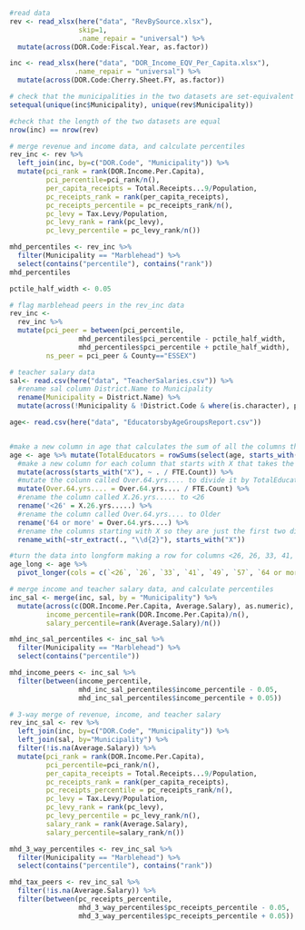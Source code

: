 
```r
#read data
rev <- read_xlsx(here("data", "RevBySource.xlsx"),
                 skip=1,
                 .name_repair = "universal") %>%
  mutate(across(DOR.Code:Fiscal.Year, as.factor))

inc <- read_xlsx(here("data", "DOR_Income_EQV_Per_Capita.xlsx"), 
                .name_repair = "universal") %>% 
  mutate(across(DOR.Code:Cherry.Sheet.FY, as.factor))
```



```r
# check that the municipalities in the two datasets are set-equivalent
setequal(unique(inc$Municipality), unique(rev$Municipality))
```

```r
#check that the length of the two datasets are equal
nrow(inc) == nrow(rev)
```

```r
# merge revenue and income data, and calculate percentiles
rev_inc <- rev %>%
  left_join(inc, by=c("DOR.Code", "Municipality")) %>%
  mutate(pci_rank = rank(DOR.Income.Per.Capita),
         pci_percentile=pci_rank/n(),
         per_capita_receipts = Total.Receipts...9/Population,
         pc_receipts_rank = rank(per_capita_receipts),
         pc_receipts_percentile = pc_receipts_rank/n(),
         pc_levy = Tax.Levy/Population,
         pc_levy_rank = rank(pc_levy),
         pc_levy_percentile = pc_levy_rank/n())
```


```r
mhd_percentiles <- rev_inc %>%
  filter(Municipality == "Marblehead") %>%
  select(contains("percentile"), contains("rank"))
mhd_percentiles
```

```r
pctile_half_width <- 0.05

# flag marblehead peers in the rev_inc data
rev_inc <-
  rev_inc %>%
  mutate(pci_peer = between(pci_percentile,
                 mhd_percentiles$pci_percentile - pctile_half_width,
                 mhd_percentiles$pci_percentile + pctile_half_width),
         ns_peer = pci_peer & County=="ESSEX")
```



```r
# teacher salary data
sal<- read.csv(here("data", "TeacherSalaries.csv")) %>%
  #rename sal column District.Name to Municipality
  rename(Municipality = District.Name) %>%
  mutate(across(!Municipality & !District.Code & where(is.character), parse_number))

age<- read.csv(here("data", "EducatorsbyAgeGroupsReport.csv"))


#make a new column in age that calculates the sum of all the columns that start with X
age <- age %>% mutate(TotalEducators = rowSums(select(age, starts_with("X")))) %>%
  #make a new column for each column that starts with X that takes the value in that column and divides it by Total Educators
  mutate(across(starts_with("X"), ~ . / FTE.Count)) %>%
  #mutate the colunn called Over.64.yrs.... to divide it by TotalEducators
  mutate(Over.64.yrs.... = Over.64.yrs.... / FTE.Count) %>%
  #rename the column called X.26.yrs..... to <26
  rename('<26' = X.26.yrs.....) %>%
  #rename the column called Over.64.yrs.... to Older
  rename('64 or more' = Over.64.yrs....) %>%
  #rename the columns starting with X so they are just the first two digit number that appears in the name
  rename_with(~str_extract(., "\\d{2}"), starts_with("X"))

#turn the data into longform making a row for columns <26, 26, 33, 41, 49, 57, Older
age_long <- age %>%
  pivot_longer(cols = c(`<26`, `26`, `33`, `41`, `49`, `57`, `64 or more`), names_to = "AgeGroup", values_to = "Percent")
```


```r
# merge income and teacher salary data, and calculate percentiles
inc_sal <- merge(inc, sal, by = "Municipality") %>%
  mutate(across(c(DOR.Income.Per.Capita, Average.Salary), as.numeric),
         income_percentile=rank(DOR.Income.Per.Capita)/n(), 
         salary_percentile=rank(Average.Salary)/n())

```

```r
mhd_inc_sal_percentiles <- inc_sal %>% 
  filter(Municipality == "Marblehead") %>% 
  select(contains("percentile"))

mhd_income_peers <- inc_sal %>%
  filter(between(income_percentile,
                 mhd_inc_sal_percentiles$income_percentile - 0.05,
                 mhd_inc_sal_percentiles$income_percentile + 0.05))
```


```r
# 3-way merge of revenue, income, and teacher salary
rev_inc_sal <- rev %>%
  left_join(inc, by=c("DOR.Code", "Municipality")) %>%
  left_join(sal, by="Municipality") %>%
  filter(!is.na(Average.Salary)) %>%
  mutate(pci_rank = rank(DOR.Income.Per.Capita),
         pci_percentile=pci_rank/n(),
         per_capita_receipts = Total.Receipts...9/Population,
         pc_receipts_rank = rank(per_capita_receipts),
         pc_receipts_percentile = pc_receipts_rank/n(),
         pc_levy = Tax.Levy/Population,
         pc_levy_rank = rank(pc_levy),
         pc_levy_percentile = pc_levy_rank/n(),
         salary_rank = rank(Average.Salary),
         salary_percentile=salary_rank/n())
```


```r
mhd_3_way_percentiles <- rev_inc_sal %>%
  filter(Municipality == "Marblehead") %>%
  select(contains("percentile"), contains("rank"))
```

```r
mhd_tax_peers <- rev_inc_sal %>%
  filter(!is.na(Average.Salary)) %>%
  filter(between(pc_receipts_percentile,
                 mhd_3_way_percentiles$pc_receipts_percentile - 0.05,
                 mhd_3_way_percentiles$pc_receipts_percentile + 0.05))
```

